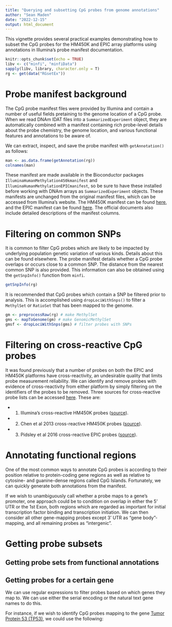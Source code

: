 ```yaml
---
title: "Querying and subsetting CpG probes from genome annotations"
author: "Sean Maden"
date: "2022-12-15"
output: html_document
---
```


This vignette provides several practical examples demonstrating how to subset the
CpG probes for the HM450K and EPIC array platforms using annotations in Illumina's
probe manifest documentation.

```r
knitr::opts_chunk$set(echo = TRUE)
libv <- c("minfi", "minfiData")
sapply(libv, library, character.only = T)
rg <- get(data("RGsetEx"))
```

# Probe manifest background

The CpG probe manifest files were provided by Illumina and contain a number of
useful fields pretaining to the genome location of a CpG probe. When we read 
DNAm IDAT files into a `SummarizedExperiment` object, they are automatically
combined with a manifest containing rich probe-level details about the probe
chemistry, the genome location, and various functional features and annotations
to be aware of. 

We can extract, inspect, and save the probe manifest with `getAnnotation()` as
follows:

```r
man <- as.data.frame(getAnnotation(rg))
colnames(man)
```

These manifest are made available in the Bioconductor packages
`IlluminaHumanMethylation450kmanifest` and `IlluminaHumanMethylationEPICmanifest`, 
so be sure to have these installed before working with DNAm arrays as 
`SummarizedExperiment` objects. These manifests are unchanged from the original 
manifest files, which can be accessed from Illumina's website. The HM450K manifest 
can be found [here](https://support.illumina.com/array/array_kits/infinium_humanmethylation450_beadchip_kit/downloads.html), and the EPIC manifest can be found [here](https://support.illumina.com/array/array_kits/infinium-methylationepic-beadchip-kit/downloads.html). 
The official documents also include detailed descriptions of the manifest columns.

# Filtering on common SNPs

It is common to filter CpG probes which are likely to be impacted by underlying
population genetic variation of various kinds. Details about this can be found
elsewhere. The probe manifest details whether a CpG probe overlaps or occurs 
close to a common SNP. The distance from the nearest common SNP is also provided. 
This information can also be obtained using the `getSnpInfo()` function from 
`minfi`.

```r
getSnpInfo(rg)
```

It is recommended that CpG probes which contain a SNP be filtered prior to analysis.
This is accomplished using `dropLociWithSnps()` to filter a `MethylSet` or `RatioSet` 
that has been mapped to the genome.

```r
gm <- preprocessRaw(rg) # make MethylSet
gms <- mapToGenome(gm) # make GenomicMethylSet
gmsf <- dropLociWithSnps(gms) # filter probes with SNPs
```

# Filtering on cross-reactive CpG probes

It was found previously that a number of probes on both the EPIC and HM450K platforms
have cross-reactivity, an undesirable quality that limits probe measurement 
reliability. We can identify and remove probes with evidence of cross-reactivity
from either platform by simply filtering on the identifiers of the probes to be
removed. Three sources for cross-reactive probe lists can be accessed 
[here](https://github.com/metamaden/methyPre/tree/master/data). These are:

* 1. Illumina's cross-reactive HM450K probes ([source](https://support.illumina.com/array/array_kits/infinium_humanmethylation450_beadchip_kit/downloads.html)).
* 2. Chen et al 2013 cross-reactive HM450K probes ([source](https://www.tandfonline.com/doi/full/10.4161/epi.23470)).
* 3. Pidsley et al 2016 cross-reactive EPIC probes ([source](https://genomebiology.biomedcentral.com/articles/10.1186/s13059-016-1066-1)).

# Annotating functional regions

One of the most common ways to annotate CpG probes is according to their position
relative to protein-coding gene regions as well as relative to cytosine- and guanine-dense
regions called CpG Islands. Fortunately, we can quickly generate both annotations
from the manifest. 

If we wish to unambiguously call whether a probe maps to a gene's promoter, one
approach could be to condition on overlap in either the 5' UTR or the 1st Exon, 
both regions which are regarded as important for initial transcription factor
binding and transcription initiation. We can then consider all other gene-mapping
probes except 3' UTR as "gene body"-mapping, and all remaining probes as 
"intergenic".

# Getting probe subsets

## Getting probe sets from functional annotations

## Getting probes for a certain gene

We can use regular expressions to filter probes based on which genes they map to.
We can use either the serial encoding or the natural text gene names to do this.

For instance, if we wish to identify CpG probes mapping to the gene 
[Tumor Protein 53 (TP53)](https://www.genecards.org/cgi-bin/carddisp.pl?gene=TP53), 
we could use the following:

```r
```